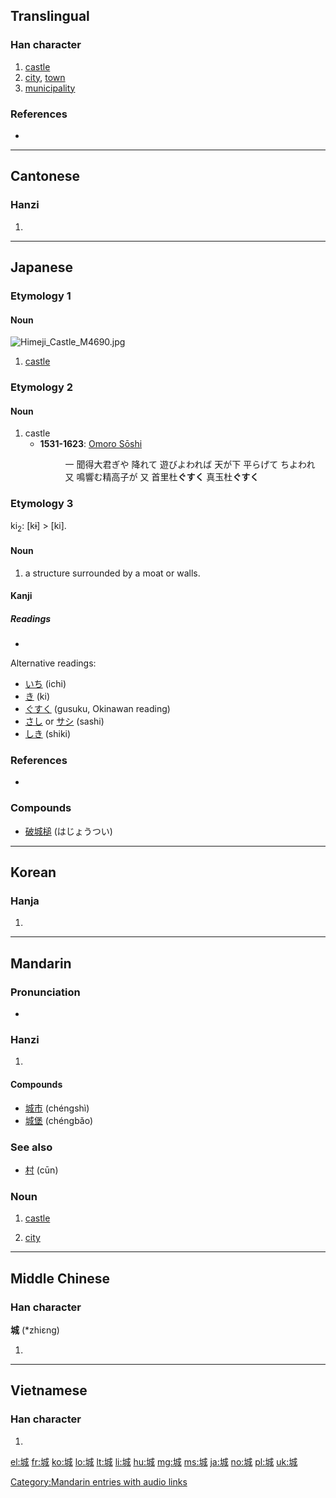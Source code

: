 ==Translingual==

===Han character===
{{Han char|rn=32|rad=土|as=06|sn=9|four=4315<sub>0</sub>|canj=土戈竹尸 (GIHS)|ids=⿰[[土]][[成]]}}

# [[castle]]
# [[city]], [[town]]
# [[municipality]]

===References===
* {{Han ref|kx=0229.320|dkj=05086|dj=0465.220|hdz=10438.070|uh=57CE|ud=22478|bh=ABB0|bd=43952}}

----

==Cantonese==

===Hanzi===
{{yue-hanzi|jyut=sing4|y=[[sing4]]}}

# {{defn|Cantonese|sort=土06}}

----

==Japanese==

===Etymology 1===

====Noun====
[[Image:Himeji Castle M4690.jpg|thumb]]
{{ja-noun|k|hira=しろ|rom=shiro}}

# [[castle]]

===Etymology 2===

====Noun====
{{ja-noun|k|hira=ぐすく|rom=gusuku}}

# castle
#* '''1531-1623''': [[w:Omoro Sōshi|Omoro Sōshi]]
#*: 一 聞得大君ぎや 降れて 遊びよわれば 天が下 平らげて ちよわれ 又 鳴響む精高子が 又 首里杜'''ぐすく''' 真玉杜'''ぐすく'''

===Etymology 3===
ki<sub>2</sub>: [kɨ] > [ki].

====Noun====
{{ja-noun|k|hira=き|rom=ki}}

# a structure surrounded by a moat or walls.

====Kanji====
{{ja-kanji|grade=6|rs=土06}}

=====Readings=====
* {{ja-readings|on=[[じょう]] (jō)|kun=[[しろ]] (shiro)}}

Alternative readings:
* [[いち]] (ichi)
* [[き]] (ki)
* [[ぐすく]] (gusuku, Okinawan reading)
* [[さし]] or [[サシ]] (sashi)
* [[しき]] (shiki)

===References===
* {{reference-book
    | last = Hokama
    | first = Shuzen
    | coauthors = Nobutsuna Saigō
    | title = Nihon Shisō Taikai 18: [[w:Omoro Sōshi|Omoro Sōshi]]
    | publisher = [[w:Iwanami Shoten Publishing|Iwanami Shoten]]
    | date = 1972
    | origyear = c. 1531-1623
    | location = Tōkyō
    | language = Japanese
    | id =
   }}

===Compounds===
* [[破城槌]] (はじょうつい)

----

==Korean==

===Hanja===
{{ko-hanja|hangeul=성|rv=seong|mr=sŏng}}

# {{defn|Korean|sort=土06}}

----

==Mandarin==

===Pronunciation===
* {{audio|zh-chéng.ogg|audio}}

===Hanzi===
{{cmn-hanzi|pin=[[chéng]] ([[cheng2]])|wg=[[ch'eng2|ch'eng<sup>2</sup>]]}}

# {{defn|Mandarin|sort=土06}}

====Compounds====
* [[城市]] (chéngshì)
* [[城堡]] (chéngbǎo)

===See also===
* [[村]] (cūn)

===Noun===
{{cmn-noun|ts|pin=chéng|pint=cheng2|rs=土06}}

# {{archaic|lang=cmn}} [[castle]]
# [[city]]

[[Category:Mandarin entries with audio links]]

----

==Middle Chinese==

===Han character===
'''城''' (*zhiɛng)<!--note: asterisk indicates that this character appears more than four times in the Tang Dynasty corpus of literature-->

# {{defn|Middle Chinese|sort=土06}}

----

==Vietnamese==

===Han character===
{{vi-hantu|thành|rs=土06}}

# {{defn|Vietnamese|sort=土06}}

[[el:城]]
[[fr:城]]
[[ko:城]]
[[lo:城]]
[[lt:城]]
[[li:城]]
[[hu:城]]
[[mg:城]]
[[ms:城]]
[[ja:城]]
[[no:城]]
[[pl:城]]
[[uk:城]]